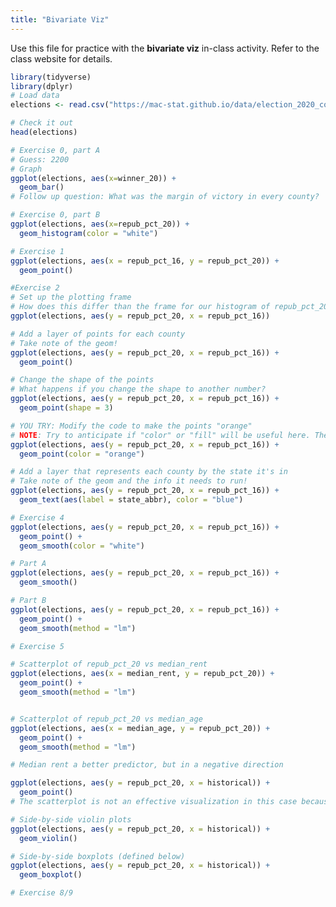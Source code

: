 ```yaml
---
title: "Bivariate Viz"
---
```


Use this file for practice with the **bivariate viz** in-class activity.  Refer to the class website for details.

```r
library(tidyverse)
library(dplyr)
# Load data
elections <- read.csv("https://mac-stat.github.io/data/election_2020_county.csv")

# Check it out
head(elections)
```


```r
# Exercise 0, part A
# Guess: 2200
# Graph
ggplot(elections, aes(x=winner_20)) +
  geom_bar()
# Follow up question: What was the margin of victory in every county?

# Exercise 0, part B
ggplot(elections, aes(x=repub_pct_20)) +
  geom_histogram(color = "white")

```
```r
# Exercise 1
ggplot(elections, aes(x = repub_pct_16, y = repub_pct_20)) +
  geom_point()
```
```r
#Exercise 2
# Set up the plotting frame
# How does this differ than the frame for our histogram of repub_pct_20 alone?
ggplot(elections, aes(y = repub_pct_20, x = repub_pct_16))

# Add a layer of points for each county
# Take note of the geom!
ggplot(elections, aes(y = repub_pct_20, x = repub_pct_16)) +
  geom_point()

# Change the shape of the points
# What happens if you change the shape to another number?
ggplot(elections, aes(y = repub_pct_20, x = repub_pct_16)) +
  geom_point(shape = 3)

# YOU TRY: Modify the code to make the points "orange"
# NOTE: Try to anticipate if "color" or "fill" will be useful here. Then try both.
ggplot(elections, aes(y = repub_pct_20, x = repub_pct_16)) +
  geom_point(color = "orange")

# Add a layer that represents each county by the state it's in
# Take note of the geom and the info it needs to run!
ggplot(elections, aes(y = repub_pct_20, x = repub_pct_16)) +
  geom_text(aes(label = state_abbr), color = "blue")
```
```r
# Exercise 4
ggplot(elections, aes(y = repub_pct_20, x = repub_pct_16)) +
  geom_point() +
  geom_smooth(color = "white")

# Part A
ggplot(elections, aes(y = repub_pct_20, x = repub_pct_16)) +
  geom_smooth()

# Part B
ggplot(elections, aes(y = repub_pct_20, x = repub_pct_16)) +
  geom_point() +
  geom_smooth(method = "lm")
```
```r
# Exercise 5

# Scatterplot of repub_pct_20 vs median_rent
ggplot(elections, aes(x = median_rent, y = repub_pct_20)) +
  geom_point() +
  geom_smooth(method = "lm")


# Scatterplot of repub_pct_20 vs median_age
ggplot(elections, aes(x = median_age, y = repub_pct_20)) +
  geom_point() +
  geom_smooth(method = "lm")

# Median rent a better predictor, but in a negative direction
```
```r
ggplot(elections, aes(y = repub_pct_20, x = historical)) +
  geom_point()
# The scatterplot is not an effective visualization in this case because historical is a categorical variable, not quantitative
```
```r
# Side-by-side violin plots
ggplot(elections, aes(y = repub_pct_20, x = historical)) +
  geom_violin()

# Side-by-side boxplots (defined below)
ggplot(elections, aes(y = repub_pct_20, x = historical)) +
  geom_boxplot()
```
```r
# Exercise 8/9

```

